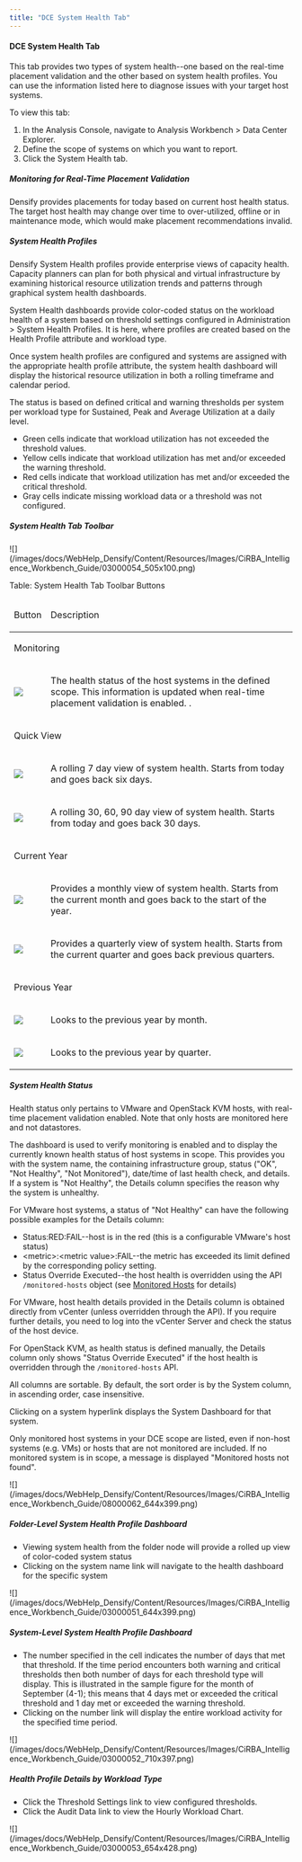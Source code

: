 ```yaml
---
title: "DCE System Health Tab"
---
```


#### DCE System Health Tab

This tab provides two types of system health--one based on the real-time placement validation and the other based on system health profiles. You can use the information listed here to diagnose issues with your target host systems.

To view this tab:

1. In the Analysis Console, navigate to Analysis Workbench > Data Center Explorer.
2. Define the scope of systems on which you want to report.
3. Click the System Health tab.

##### Monitoring for Real-Time Placement Validation

Densify provides placements for today based on current host health status. The target host health may change over time to over-utilized, offline or in maintenance mode, which would make placement recommendations invalid.

##### System Health Profiles

Densify System Health profiles provide enterprise views of capacity health. Capacity planners can plan for both physical and virtual infrastructure by examining historical resource utilization trends and patterns through graphical system health dashboards.

System Health dashboards provide color-coded status on the workload health of a system based on threshold settings configured in Administration > System Health Profiles. It is here, where profiles are created based on the Health Profile attribute and workload type.

Once system health profiles are configured and systems are assigned with the appropriate health profile attribute, the system health dashboard will display the historical resource utilization in both a rolling timeframe and calendar period.

The status is based on defined critical and warning thresholds per system per workload type for Sustained, Peak and Average Utilization at a daily level.

* Green cells indicate that workload utilization has not exceeded the threshold values.
* Yellow cells indicate that workload utilization has met and/or exceeded the warning threshold.
* Red cells indicate that workload utilization has met and/or exceeded the critical threshold.
* Gray cells indicate missing workload data or a threshold was not configured.

##### System Health Tab Toolbar

<Accordion title="Figure: System Health Tab Toolbar">
<Frame>![](/images/docs/WebHelp_Densify/Content/Resources/Images/CiRBA_Intelligence_Workbench_Guide/03000054_505x100.png)</Frame>
</Accordion>


Table: System Health Tab Toolbar Buttons

<table>
<thead>
<tr>
<td>
<p>Button</p>
</td>
<td>
<p>Description</p>
</td>
</tr>
</thead>
<tr>
<td colspan="2">
<p>Monitoring</p>
</td>
</tr>
<tr>
<td>
<p>
<Frame><img class="img_1" src="images/docs/WebHelp_Densify/Content/Resources/Images/CiRBA_Intelligence_Workbench_Guide/08000061_58x65.png"/></Frame>
</p>
</td>
<td>
<p>The health status of the host systems in the defined scope. This information is updated when real-time placement validation is enabled. . </p>
</td>
</tr>
<tr>
<td colspan="2">
<p>Quick View</p>
</td>
</tr>
<tr>
<td>
<p>
<Frame><img class="img_1" src="images/docs/WebHelp_Densify/Content/Resources/Images/CiRBA_Intelligence_Workbench_Guide/03000055_40x44.png"/></Frame>
</p>
</td>
<td>
<p>A rolling 7 day view of system health. Starts from today and goes back six days. </p>
</td>
</tr>
<tr>
<td>
<p>
<Frame><img class="img_1" src="images/docs/WebHelp_Densify/Content/Resources/Images/CiRBA_Intelligence_Workbench_Guide/03000056_40x39.png"/></Frame>
</p>
</td>
<td>
<p>A rolling 30, 60, 90 day view of system health. Starts from today and goes back 30 days. </p>
</td>
</tr>
<tr>
<td colspan="2">
<p>Current Year</p>
</td>
</tr>
<tr>
<td>
<p>
<Frame><img class="img_1" src="images/docs/WebHelp_Densify/Content/Resources/Images/CiRBA_Intelligence_Workbench_Guide/03000057_35x45.png"/></Frame>
</p>
</td>
<td>
<p>Provides a monthly view of system health. Starts from the current month and goes back to the start of the year.</p>
</td>
</tr>
<tr>
<td>
<p>
<Frame><img class="img_1" src="images/docs/WebHelp_Densify/Content/Resources/Images/CiRBA_Intelligence_Workbench_Guide/03000058.png"/></Frame>
</p>
</td>
<td>
<p>Provides a quarterly view of system health. Starts from the current quarter and goes back previous quarters. </p>
</td>
</tr>
<tr>
<td colspan="2">
<p>Previous Year</p>
</td>
</tr>
<tr>
<td>
<p>
<Frame><img class="img_1" src="images/docs/WebHelp_Densify/Content/Resources/Images/CiRBA_Intelligence_Workbench_Guide/03000059.png"/></Frame>
</p>
</td>
<td>
<p>Looks to the previous year by month.</p>
</td>
</tr>
<tr>
<td>
<p>
<Frame><img class="img_1" src="images/docs/WebHelp_Densify/Content/Resources/Images/CiRBA_Intelligence_Workbench_Guide/0300005A.png"/></Frame>
</p>
</td>
<td>
<p>Looks to the previous year by quarter.</p>
</td>
</tr>
</table>


##### System Health Status

<Note>
Health status only pertains to VMware and OpenStack KVM hosts, with real-time placement validation enabled. Note that only hosts are monitored here and not datastores.
</Note>



The dashboard is used to verify monitoring is enabled and to display the currently known health status of host systems in scope. This provides you with the system name, the containing infrastructure group, status ("OK", "Not Healthy", "Not Monitored"), date/time of last health check, and details. If a system is "Not Healthy", the Details column specifies the reason why the system is unhealthy.

For VMware host systems, a status of "Not Healthy" can have the following possible examples for the Details column:

* Status:RED:FAIL--host is in the red (this is a configurable VMware's host status)
* \<metric>:\<metric value>:FAIL--the metric has exceeded its limit defined by the corresponding policy setting.
* Status Override Executed--the host health is overridden using the API `/monitored-hosts` object (see [Monitored Hosts](https://densify.com/docs-api/WebHelp_Densify_API/Content/API_Guide/Monitored_Hosts) for details)

For VMware, host health details provided in the Details column is obtained directly from vCenter (unless overridden through the API). If you require further details, you need to log into the vCenter Server and check the status of the host device.

For OpenStack KVM, as health status is defined manually, the Details column only shows "Status Override Executed" if the host health is overridden through the `/monitored-hosts` API.

All columns are sortable. By default, the sort order is by the System column, in ascending order, case insensitive.

Clicking on a system hyperlink displays the System Dashboard for that system.

Only monitored host systems in your DCE scope are listed, even if non-host systems (e.g. VMs) or hosts that are not monitored are included. If no monitored system is in scope, a message is displayed "Monitored hosts not found".

<Accordion title="Figure: System Health Status Dashboard">
<Frame>![](/images/docs/WebHelp_Densify/Content/Resources/Images/CiRBA_Intelligence_Workbench_Guide/08000062_644x399.png)</Frame>
</Accordion>


##### Folder-Level System Health Profile Dashboard

* Viewing system health from the folder node will provide a rolled up view of color-coded system status
* Clicking on the system name link will navigate to the health dashboard for the specific system

<Accordion title="Figure: Folder-Level System Health Dashboard">
<Frame>![](/images/docs/WebHelp_Densify/Content/Resources/Images/CiRBA_Intelligence_Workbench_Guide/03000051_644x399.png)</Frame>
</Accordion>


##### System-Level System Health Profile Dashboard

* The number specified in the cell indicates the number of days that met that threshold. If the time period encounters both warning and critical thresholds then both number of days for each threshold type will display. This is illustrated in the sample figure for the month of September (4-1); this means that 4 days met or exceeded the critical threshold and 1 day met or exceeded the warning threshold.
* Clicking on the number link will display the entire workload activity for the specified time period.

<Accordion title="Figure: System-Level System Health Dashboard">
<Frame>![](/images/docs/WebHelp_Densify/Content/Resources/Images/CiRBA_Intelligence_Workbench_Guide/03000052_710x397.png)</Frame>
</Accordion>


##### Health Profile Details by Workload Type

* Click the Threshold Settings link to view configured thresholds.
* Click the Audit Data link to view the Hourly Workload Chart.

<Accordion title="Figure: Health Details by Workload Type">
<Frame>![](/images/docs/WebHelp_Densify/Content/Resources/Images/CiRBA_Intelligence_Workbench_Guide/03000053_654x428.png)</Frame>
</Accordion>


